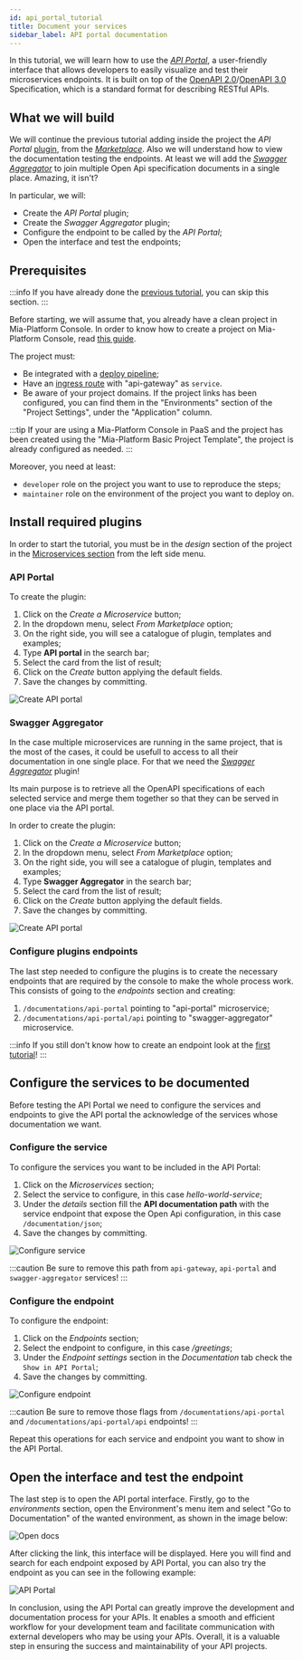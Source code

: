 ```yaml
---
id: api_portal_tutorial
title: Document your services
sidebar_label: API portal documentation
---
```



In this tutorial, we will learn how to use the [_API Portal_](/runtime_suite/api-portal/overview.md), a user-friendly interface that allows developers to easily visualize and test their microservices endpoints. It is built on top of the [OpenAPI 2.0](https://swagger.io/specification/v2/)/[OpenAPI 3.0](https://swagger.io/specification/) Specification, which is a standard format for describing RESTful APIs.

## What we will build

We will continue the previous tutorial adding inside the project the _API Portal_ [plugin](/runtime_suite/mia-platform-plugins.md), from the [_Marketplace_](/marketplace/overview_marketplace.md). Also we will understand how to view the documentation testing the endpoints.
At least we will add the [_Swagger Aggregator_](/runtime_suite/swagger-aggregator/overview.md) to join multiple Open Api specification documents in a single place. Amazing, it isn't?

In particular, we will:

- Create the _API Portal_ plugin;
- Create the _Swagger Aggregator_ plugin;
- Configure the endpoint to be called by the _API Portal_;
- Open the interface and test the endpoints;

## Prerequisites

:::info
If you have already done the [previous tutorial](/tutorial/microservices/hello_world.mdx), you can skip this section.
:::

Before starting, we will assume that, you already have a clean project in Mia-Platform Console. In order to know how to create a project on Mia-Platform Console, read [this guide](/development_suite/set-up-infrastructure/create-project.mdx).

The project must:

- Be integrated with a [deploy pipeline](/development_suite/deploy/pipeline-configuration.md);
- Have an [ingress route](/paas/traefik.md) with "api-gateway" as `service`.
- Be aware of your project domains. If the project links has been configured, you can find them in the "Environments" section of the "Project Settings", under the "Application" column.

:::tip
If your are using a Mia-Platform Console in PaaS and the project has been created using the "Mia-Platform Basic Project Template", the project is already configured as needed.
:::

Moreover, you need at least:

- `developer` role on the project you want to use to reproduce the steps;
- `maintainer` role on the environment of the project you want to deploy on.

## Install required plugins

In order to start the tutorial, you must be in the _design_ section of the project in the [Microservices section](/development_suite/api-console/api-design/services.md) from the left side menu.

### API Portal

To create the plugin:

1. Click on the _Create a Microservice_ button;
1. In the dropdown menu, select _From Marketplace_ option;
1. On the right side, you will see a catalogue of plugin, templates and examples;
1. Type **API portal** in the search bar;
1. Select the card from the list of result;
1. Click on the _Create_ button applying the default fields.
1. Save the changes by committing.

![Create API portal](img/create_api_portal.png)

### Swagger Aggregator

In the case multiple microservices are running in the same project, that is the most of the cases, it could be usefull to access to all their documentation in one single place. For that we need the [_Swagger Aggregator_](/runtime_suite/swagger-aggregator/overview.md) plugin!

Its main purpose is to retrieve all the OpenAPI specifications of each selected service and merge them together so that they can be served in one place via the API portal.

In order to create the plugin:

1. Click on the _Create a Microservice_ button;
1. In the dropdown menu, select _From Marketplace_ option;
1. On the right side, you will see a catalogue of plugin, templates and examples;
1. Type **Swagger Aggregator** in the search bar;
1. Select the card from the list of result;
1. Click on the _Create_ button applying the default fields.
1. Save the changes by committing.

![Create API portal](img/create_swagger_aggregator.png)

### Configure plugins endpoints

The last step needed to configure the plugins is to create the necessary endpoints that are required by the console to make the whole process work. This consists of going to the _endpoints_ section and creating:

1. `/documentations/api-portal` pointing to "api-portal" microservice;
1. `/documentations/api-portal/api` pointing to "swagger-aggregator" microservice.

:::info
If you still don't know how to create an endpoint look at the [first tutorial](/tutorial/microservices/hello_world.mdx#expose-the-hello-world-microservice-api)!
:::

## Configure the services to be documented

Before testing the API Portal we need to configure the services and endpoints to give the API portal the acknowledge of the services whose documentation we want.

### Configure the service

To configure the services you want to be included in the API Portal:

1. Click on the _Microservices_ section;
1. Select the service to configure, in this case _hello-world-service_;
1. Under the _details_ section fill the **API documentation path** with the service endpoint that expose the Open Api configuration, in this case `/documentation/json`;
1. Save the changes by committing.

![Configure service](img/configure_service.png)

:::caution
Be sure to remove this path from `api-gateway`, `api-portal` and `swagger-aggregator` services!
:::

### Configure the endpoint

To configure the endpoint:

1. Click on the _Endpoints_ section;
1. Select the endpoint to configure, in this case _/greetings_;
1. Under the _Endpoint settings_ section in the _Documentation_ tab check the `Show in API Portal`;
1. Save the changes by committing.

![Configure endpoint](img/configure_endpoint.png)

:::caution
Be sure to remove those flags from `/documentations/api-portal` and `/documentations/api-portal/api` endpoints!
:::

Repeat this operations for each service and endpoint you want to show in the API Portal.

## Open the interface and test the endpoint

The last step is to open the API portal interface. Firstly, go to the _environments_ section, open the Environment's menu item and select "Go to Documentation" of the wanted environment, as shown in the image below:

![Open docs](img/open_docs.png)

After clicking the link, this interface will be displayed. Here you will find and search for each endpoint exposed by API Portal, you can also try the endpoint as you can see in the following example:

![API Portal](img/try_now_api_portal.png)

In conclusion, using the API Portal can greatly improve the development and documentation process for your APIs. It enables a smooth and efficient workflow for your development team and facilitate communication with external developers who may be using your APIs. Overall, it is a valuable step in ensuring the success and maintainability of your API projects.
